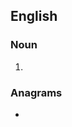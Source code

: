 {{also|nucléotides}}
==English==

===Noun===
{{head|en|noun form}}

# {{plural of|en|nucleotide}}

===Anagrams===
* {{anagrams|en|a=cdeeilnostu|outsilenced}}